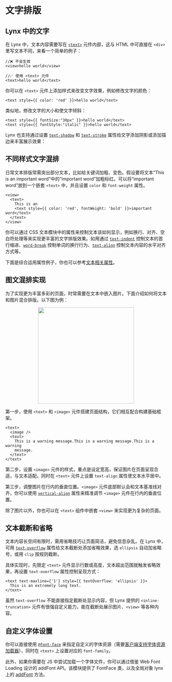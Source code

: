 
# 文字排版

## Lynx 中的文字

在 Lynx 中，文本内容需要写在 [`<text>`](api/elements/built-in/text) 元件内部，这与 HTML 中可直接在 `<div>` 里写文本不同，来看一个简单的例子：

```tsx
//❌ 不会生效
<view>hello world</view>

//✅ 使用 <text> 元件
<text>hello world</text>
```

你可以在 `<text>` 元件上添加样式来改变文字效果，例如修改文字的颜色：

```tsx
<text style={{ color: 'red' }}>hello world</text>
```

类似地，修改文字的大小和使文字倾斜：

```tsx
<text style={{ fontSize:"30px" }}>hello world</text>
<text style={{ fontStyle:"italic" }}>hello world</text>
```

Lynx 也支持通过设置 [`text-shadow`](api/css/properties/text-shadow) 和 [`text-stroke`](api/css/properties/text-stroke) 属性给文字添加阴影或添加描边来丰富展示效果：

<Go
  img="https://lf-lynx.tiktok-cdns.com/obj/lynx-artifacts-oss-sg/lynx-website/assets/doc/shadow-and-stroke-demo.jpeg"
  example="text"
  defaultFile="src/shadow_and_stroke/index.tsx"
  defaultEntryFile="dist/shadow_and_stroke.lynx.bundle"
  entry="src/shadow_and_stroke"
  highlight="{15-20}"
/>

## 不同样式文字混排

日常文本排版常需突出部分文本，比如给关键词加粗、变色。假设要将文本“This is an important word”中的“important word”加粗标红。可以将“important word”放到一个嵌套 `<text>` 中，并且设置 `color` 和 `font-weight` 属性。

```tsx
<view>
  <text>
    This is an
    <text style={{ color: 'red', fontWeight: 'bold' }}>important word</text>
  </text>
</view>
```

你可以通过 CSS 文本模块中的属性来控制文本该如何显示，例如换行、对齐、空白符处理等来实现更丰富的文字排版效果。如用通过 [`text-indent`](api/css/properties/text-indent) 控制文本的首行缩进、[`word-break`](api/css/properties/word-break) 控制单词的换行行为、[`text-align`](api/css/properties/text-align) 控制文本内容的水平对齐方式等。

下面是综合运用属性例子，你也可以参考[文本相关属性](api/elements/built-in/text#文本相关-css-属性)。

<Go
  img="https://lf-lynx.tiktok-cdns.com/obj/lynx-artifacts-oss-sg/lynx-website/assets/doc/text-layout-demo.jpeg"
  example="text"
  defaultFile="src/text_layout/index.tsx"
  defaultEntryFile="dist/text_layout.lynx.bundle"
  entry="src/text_layout"
/>

## 图文混排实现

为了实现更为丰富多彩的页面，时常需要在文本中嵌入图片。下面介绍如何将文本和图片混合排版。以下图为例：

<p align="center">
  <img
    src="https://lf-lynx.tiktok-cdns.com/obj/lynx-artifacts-oss-sg/lynx-website/assets/doc/inline-image-demo.png"
    width="300"
  />
</p>

第一步，使用 `<text>` 和 `<image>` 元件搭建页面结构，它们相互配合构建基础框架。

```tsx
<text>
  <image />
  <text>
    This is a warning message.This is a warning message.This is a warning
    message.
  </text>
</text>
```

第二步，设置 `<image>` 元件的样式，重点是设定宽高，保证图片在页面呈现合适，与文本适配。同时在 `<text>` 元件上设置 `text-align` 属性使文本水平居中。

<Go
  example="text"
  img="https://lf-lynx.tiktok-cdns.com/obj/lynx-artifacts-oss-sg/lynx-website/assets/doc/inline-image-demo.png"
  defaultFile="src/inline_image/index.tsx"
  defaultEntryFile="dist/inline_image.lynx.bundle"
  highlight="{8-18}"
  entry="src/inline_image"
/>

第三步，调整图片在行内的垂直位置。`<image>` 元件底部默认会和文本基准线对齐，你可以使用 [`vertical-align`](api/css/properties/vertical-align) 属性来精准调节 `<image>` 元件在行内的垂直位置。

<Go
  example="text"
  img="https://lf-lynx.tiktok-cdns.com/obj/lynx-artifacts-oss-sg/lynx-website/assets/doc/inline-image-demo.png"
  defaultFile="src/inline_image/index.tsx"
  defaultEntryFile="dist/inline_image.lynx.bundle"
  highlight="{15}"
  entry="src/inline_image"
/>

除了图片以外，你也可以在 `<text>` 组件中嵌套 `<view>` 来实现更为复杂的页面。

<Go
  example="text"
  img="https://lf-lynx.tiktok-cdns.com/obj/lynx-artifacts-oss-sg/lynx-website/assets/doc/inline-view-demo.gif"
  defaultFile="src/inline_view/index.tsx"
  defaultEntryFile="dist/inline_view.lynx.bundle"
  highlight="{11-26}"
  entry="src/inline_view"
/>

## 文本截断和省略

文本内容长空间有限时，需用省略技巧让页面简洁，避免信息杂乱。在 Lynx 中，可用 [`text-overflow`](api/css/properties/text-overflow) 属性给文本截断处添加省略效果，选 `ellipsis` 自动加省略号，或用 `clip` 按规则截断。

具体实现时，先限定 `<text>` 元件显示行数或高度，文本超出范围就触发省略效果，再设置 `text-overflow` 属性控制呈现方式：

```tsx
<text text-maxline={'1'} style={{ textOverflow: 'ellipsis' }}>
  This is an extremely long text.
</text>
```

虽然 `text-overflow` 不能直接指定截断处显示内容，但 Lynx 提供的 `<inline-truncation>` 元件有很强自定义能力，能在截断处展示图片、`<view>` 等各种内容。

<Go
  img="https://lf-lynx.tiktok-cdns.com/obj/lynx-artifacts-oss-sg/lynx-website/assets/doc/inline-truncation-demo.png"
  example="text"
  defaultFile="src/inline_truncation/index.tsx"
  defaultEntryFile="dist/inline_truncation.lynx.bundle"
  entry="src/inline_truncation"
/>

## 自定义字体设置

你可以直接使用 [`@font-face`](api/css/at-rule/font-face) 来指定自定义的字体资源（需要[客户端支持字体资源加载器](api/elements/built-in/text#加载自定义字体)），同时在 `<text>` 上设置对应的 `font-family`。

此外，如果你需要在 JS 中尝试加载一个字体文件，你可以通过借鉴 Web Font Loading 设计的 addFont API。该模块提供了 FontFace 类，以及全局对象 lynx 上的 [addFont](api/lynx-api/lynx/lynx-add-font) 方法。

<Go
  example="text"
  defaultFile="src/custom_font/index.tsx"
  defaultEntryFile="dist/custom_font.lynx.bundle"
  entry="src/custom_font"
/>

